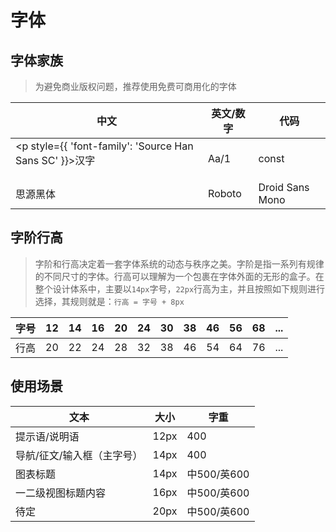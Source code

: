 
<Meta title="设计规范|北汽新能源/视觉设计/字体" />

# 字体

## 字体家族

> 为避免商业版权问题，推荐使用免费可商用化的字体

| 中文     | 英文/数字 | 代码            |
| -------- | --------- | --------------- |
| <p style={{ 'font-family': 'Source Han Sans SC' }}>汉字</p>     | Aa/1      | const           |
| 思源黑体 | Roboto    | Droid Sans Mono |

## 字阶行高

> 字阶和行高决定着一套字体系统的动态与秩序之美。字阶是指一系列有规律的不同尺寸的字体。行高可以理解为一个包裹在字体外面的无形的盒子。在整个设计体系中，主要以`14px`字号，`22px`行高为主，并且按照如下规则进行选择，其规则就是：`行高 = 字号 + 8px`

| 字号 | 12   | 14   | 16   | 20   | 24   | 30   | 38   | 46   | 56   | 68   | ...  |
| ---- | ---- | ---- | ---- | ---- | ---- | ---- | ---- | ---- | ---- | ---- | ---- |
| 行高 | 20   | 22   | 24   | 28   | 32   | 38   | 46   | 54   | 64   | 76   | ...  |

## 使用场景

| 文本                       | 大小 | 字重        |
| -------------------------- | ---- | ----------- |
| 提示语/说明语              | 12px | 400         |
| 导航/征文/输入框（主字号） | 14px | 400         |
| 图表标题                   | 14px | 中500/英600 |
| 一二级视图标题内容         | 16px | 中500/英600 |
| 待定                       | 20px | 中500/英600 |